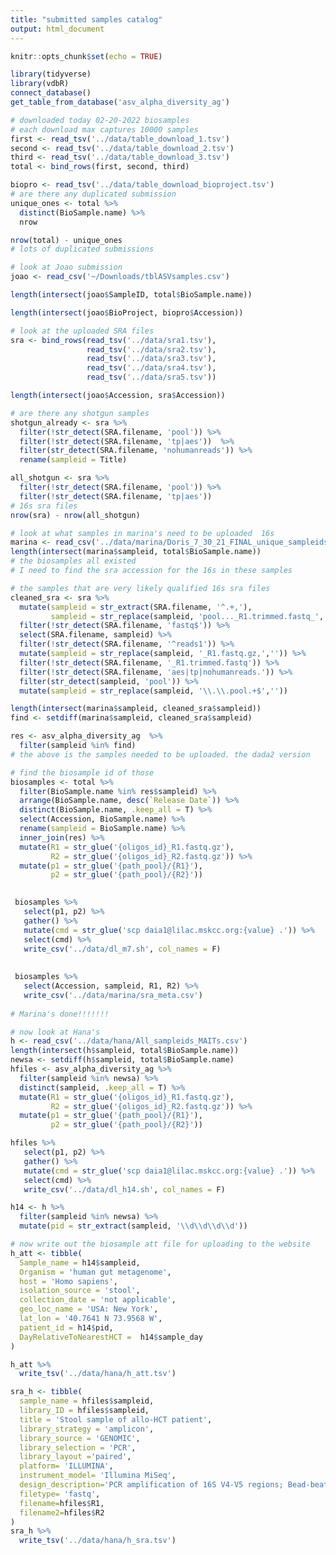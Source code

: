 ```yaml
---
title: "submitted samples catalog"
output: html_document
---
```


```r
knitr::opts_chunk$set(echo = TRUE)
```

```r
library(tidyverse)
library(vdbR)
connect_database()
get_table_from_database('asv_alpha_diversity_ag')
```

```r
# downloaded today 02-20-2022 biosamples
# each download max captures 10000 samples
first <- read_tsv('../data/table_download_1.tsv')
second <- read_tsv('../data/table_download_2.tsv')
third <- read_tsv('../data/table_download_3.tsv')
total <- bind_rows(first, second, third)

biopro <- read_tsv('../data/table_download_bioproject.tsv')
# are there any duplicated submission
unique_ones <- total %>% 
  distinct(BioSample.name) %>% 
  nrow

nrow(total) - unique_ones
# lots of duplicated submissions

# look at Joao submission
joao <- read_csv('~/Downloads/tblASVsamples.csv')

length(intersect(joao$SampleID, total$BioSample.name))

length(intersect(joao$BioProject, biopro$Accession))


```

```r
# look at the uploaded SRA files
sra <- bind_rows(read_tsv('../data/sra1.tsv'),
                 read_tsv('../data/sra2.tsv'),
                 read_tsv('../data/sra3.tsv'),
                 read_tsv('../data/sra4.tsv'),
                 read_tsv('../data/sra5.tsv'))

length(intersect(joao$Accession, sra$Accession)) 

# are there any shotgun samples
shotgun_already <- sra %>% 
  filter(!str_detect(SRA.filename, 'pool')) %>% 
  filter(!str_detect(SRA.filename, 'tp|aes'))  %>% 
  filter(str_detect(SRA.filename, 'nohumanreads')) %>% 
  rename(sampleid = Title)

all_shotgun <- sra %>% 
  filter(!str_detect(SRA.filename, 'pool')) %>% 
  filter(!str_detect(SRA.filename, 'tp|aes'))
# 16s sra files 
nrow(sra) - nrow(all_shotgun) 
``` 

```r
# look at what samples in marina's need to be uploaded  16s
marina <- read_csv('../data/marina/Doris_7_30_21_FINAL_unique_sampleids_16S.csv')
length(intersect(marina$sampleid, total$BioSample.name))
# the biosamples all existed
# I need to find the sra accession for the 16s in these samples 

# the samples that are very likely qualified 16s sra files
cleaned_sra <- sra %>% 
  mutate(sampleid = str_extract(SRA.filename, '^.+,'),
         sampleid = str_replace(sampleid, 'pool..._R1.trimmed.fastq_','')) %>% 
  filter(!str_detect(SRA.filename, 'fastq$')) %>% 
  select(SRA.filename, sampleid) %>% 
  filter(!str_detect(SRA.filename, '^reads1')) %>% 
  mutate(sampleid = str_replace(sampleid, '_R1.fastq.gz,','')) %>% 
  filter(!str_detect(SRA.filename, '_R1.trimmed.fastq')) %>% 
  filter(!str_detect(SRA.filename, 'aes|tp|nohumanreads.')) %>% 
  filter(str_detect(sampleid, 'pool')) %>% 
  mutate(sampleid = str_replace(sampleid, '\\.\\.pool.+$',''))

length(intersect(marina$sampleid, cleaned_sra$sampleid))
find <- setdiff(marina$sampleid, cleaned_sra$sampleid)

res <- asv_alpha_diversity_ag  %>% 
  filter(sampleid %in% find)
# the above is the samples needed to be uploaded. the dada2 version 

# find the biosample id of those
biosamples <- total %>% 
  filter(BioSample.name %in% res$sampleid) %>% 
  arrange(BioSample.name, desc(`Release Date`)) %>% 
  distinct(BioSample.name, .keep_all = T) %>% 
  select(Accession, BioSample.name) %>% 
  rename(sampleid = BioSample.name) %>% 
  inner_join(res) %>% 
  mutate(R1 = str_glue('{oligos_id}_R1.fastq.gz'),
         R2 = str_glue('{oligos_id}_R2.fastq.gz')) %>% 
  mutate(p1 = str_glue('{path_pool}/{R1}'),
         p2 = str_glue('{path_pool}/{R2}'))
  

 biosamples %>% 
   select(p1, p2) %>% 
   gather() %>% 
   mutate(cmd = str_glue('scp daia1@lilac.mskcc.org:{value} .')) %>% 
   select(cmd) %>% 
   write_csv('../data/dl_m7.sh', col_names = F)
 
 
 biosamples %>% 
   select(Accession, sampleid, R1, R2) %>% 
   write_csv('../data/marina/sra_meta.csv')
 
# Marina's done!!!!!!!
```


```r
# now look at Hana's
h <- read_csv('../data/hana/All_sampleids_MAITs.csv')
length(intersect(h$sampleid, total$BioSample.name))
newsa <- setdiff(h$sampleid, total$BioSample.name)
hfiles <- asv_alpha_diversity_ag %>% 
  filter(sampleid %in% newsa) %>% 
  distinct(sampleid, .keep_all = T) %>% 
  mutate(R1 = str_glue('{oligos_id}_R1.fastq.gz'),
         R2 = str_glue('{oligos_id}_R2.fastq.gz')) %>% 
  mutate(p1 = str_glue('{path_pool}/{R1}'),
         p2 = str_glue('{path_pool}/{R2}'))

hfiles %>% 
   select(p1, p2) %>% 
   gather() %>% 
   mutate(cmd = str_glue('scp daia1@lilac.mskcc.org:{value} .')) %>% 
   select(cmd) %>% 
   write_csv('../data/dl_h14.sh', col_names = F)

h14 <- h %>% 
  filter(sampleid %in% newsa) %>% 
  mutate(pid = str_extract(sampleid, '\\d\\d\\d\\d'))

# now write out the biosample att file for uploading to the website
h_att <- tibble(
  Sample_name = h14$sampleid,
  Organism = 'human gut metagenome',
  host = 'Homo sapiens',
  isolation_source = 'stool',
  collection_date = 'not applicable',
  geo_loc_name = 'USA: New York',
  lat_lon = '40.7641 N 73.9568 W',
  patient_id = h14$pid,
  DayRelativeToNearestHCT =  h14$sample_day
) 

h_att %>% 
  write_tsv('../data/hana/h_att.tsv')
```

```r
sra_h <- tibble(
  sample_name = hfiles$sampleid,
  library_ID = hfiles$sampleid,
  title = 'Stool sample of allo-HCT patient',
  library_strategy = 'amplicon',
  library_source = 'GENOMIC',
  library_selection = 'PCR',
  library_layout ='paired',
  platform= 'ILLUMINA',
  instrument_model= 'Illumina MiSeq',
  design_description='PCR amplification of 16S V4-V5 regions; Bead-beating, phenol chloroform DNA extraction',
  filetype= 'fastq',
  filename=hfiles$R1,
  filename2=hfiles$R2
)
sra_h %>% 
  write_tsv('../data/hana/h_sra.tsv')
```

